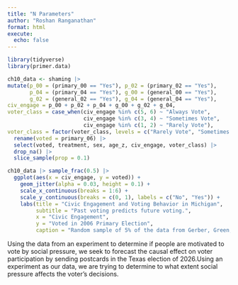 ```yaml
---
title: "N Parameters"
author: "Roshan Ranganathan"
format: html
execute: 
  echo: false
---
```


```r
library(tidyverse)
library(primer.data)
```


```r
ch10_data <- shaming |>
mutate(p_00 = (primary_00 == "Yes"), p_02 = (primary_02 == "Yes"),
       p_04 = (primary_04 == "Yes"), g_00 = (general_00 == "Yes"),
       g_02 = (general_02 == "Yes"), g_04 = (general_04 == "Yes"),
civ_engage = p_00 + p_02 + p_04 + g_00 + g_02 + g_04,
voter_class = case_when(civ_engage %in% c(5, 6) ~ "Always Vote",
                        civ_engage %in% c(3, 4) ~ "Sometimes Vote",
                        civ_engage %in% c(1, 2) ~ "Rarely Vote"),
voter_class = factor(voter_class, levels = c("Rarely Vote", "Sometimes Vote", "Always Vote")), age_z = as.numeric(scale(age))) |>
  rename(voted = primary_06) |>
  select(voted, treatment, sex, age_z, civ_engage, voter_class) |>
  drop_na() |>
  slice_sample(prop = 0.1)
```

```r
ch10_data |> sample_frac(0.5) |> 
  ggplot(aes(x = civ_engage, y = voted)) +
    geom_jitter(alpha = 0.03, height = 0.1) +
    scale_x_continuous(breaks = 1:6) + 
    scale_y_continuous(breaks = c(0, 1), labels = c("No", "Yes")) +
    labs(title = "Civic Engagement and Voting Behavior in Michigan",
         subtitle = "Past voting predicts future voting.",
         x = "Civic Engagement",
         y = "Voted in 2006 Primary Election",
         caption = "Random sample of 5% of the data from Gerber, Green, and Larimer (2008)")
```

Using the data from an experiment to determine if people are motivated to vote by social pressure, we seek to forecast the causal effect on voter participation by sending postcards in the Texas election of 2026.Using an experiment as our data, we are trying to determine to what extent social pressure affects the voter's decisions. 

